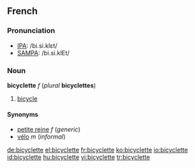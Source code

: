 ==French==

===Pronunciation===
*[[w:IPA|IPA]]: /bi.si.klɛt/
*[[w:SAMPA|SAMPA]]: /bi.si.klEt/

===Noun===
'''bicyclette''' ''f'' (''plural'' '''bicyclettes''')

#[[bicycle]]

====Synonyms====
*[[petite reine]] ''f'' (''generic'')
*[[vélo]] ''m'' (''informal'')

[[de:bicyclette]]
[[el:bicyclette]]
[[fr:bicyclette]]
[[ko:bicyclette]]
[[io:bicyclette]]
[[id:bicyclette]]
[[hu:bicyclette]]
[[vi:bicyclette]]
[[tr:bicyclette]]
